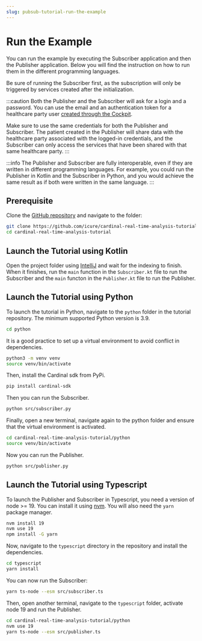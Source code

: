 ```yaml
---
slug: pubsub-tutorial-run-the-example
---
```



# Run the Example

You can run the example by executing the Subscriber application and then the Publisher application. Below you will
find the instruction on how to run them in the different programming languages.

Be sure of running the Subscriber first, as the subscription will only be triggered by services created after the
initialization.

:::caution
Both the Publisher and the Subscriber will ask for a login and a password. You can use the email and an authentication
token for a healthcare party user [created through the Cockpit](/cockpit/how-to/how-to-manage-hcp).

Make sure to use the same credentials for both the Publisher and Subscriber. The patient created in the Publisher will
share data with the healthcare party associated with the logged-in credentials, and the Subscriber can only access the
services that have been shared with that same healthcare party.
:::

:::info
The Publisher and Subscriber are fully interoperable, even if they are written in different programming languages.
For example, you could run the Publisher in Kotlin and the Subscriber in Python, and you would achieve the same result
as if both were written in the same language.
:::

## Prerequisite

Clone the [GitHub repository](https://github.com/icure/cardinal-real-time-analysis-tutorial) and navigate to the folder:

```bash
git clone https://github.com/icure/cardinal-real-time-analysis-tutorial.git
cd cardinal-real-time-analysis-tutorial
```

## Launch the Tutorial using Kotlin

Open the project folder using [IntelliJ](https://www.jetbrains.com/idea/) and wait for the indexing to finish.
When it finishes, run the `main` function in the `Subscriber.kt` file to run the Subscriber and the `main` functon in
the `Publisher.kt` file to run the Publisher.

## Launch the Tutorial using Python

To launch the tutorial in Python, navigate to the `python` folder in the tutorial repository. The minimum supported
Python version is 3.9.

```bash
cd python
```

It is a good practice to set up a virtual environment to avoid conflict in dependencies.

```bash
python3 -m venv venv
source venv/bin/activate
```

Then, install the Cardinal sdk from PyPi.

```bash
pip install cardinal-sdk
```

Then you can run the Subscriber.

```bash
python src/subscriber.py
```

Finally, open a new terminal, navigate again to the python folder and ensure that the virtual environment is activated.

```bash
cd cardinal-real-time-analysis-tutorial/python
source venv/bin/activate
```

Now you can run the Publisher.

```bash
python src/publisher.py
```

## Launch the Tutorial using Typescript

To launch the Publisher and Subscriber in Typescript, you need a version of node >= 19. You can install it using
[nvm](https://github.com/nvm-sh/nvm). You will also need the `yarn` package manager.

```bash
nvm install 19
nvm use 19
npm install -G yarn
```

Now, navigate to the `typescript` directory in the repository and install the dependencies.

```bash
cd typescript
yarn install
```

You can now run the Subscriber:

```bash
yarn ts-node --esm src/subscriber.ts
```

Then, open another terminal, navigate to the `typescript` folder, activate node 19 and run the Publisher.

```bash
cd cardinal-real-time-analysis-tutorial/python
nvm use 19
yarn ts-node --esm src/publisher.ts
```
